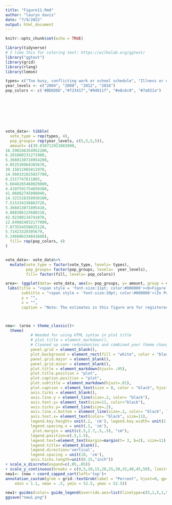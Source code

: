 ```yaml
---
title: "Figure11.Rmd"
author: "lauryn davis"
date: "7/9/2022"
output: html_document
---
```


```r
knitr::opts_chunk$set(echo = TRUE)
```

```r
library(tidyverse)
# I like this for coloring text: https://wilkelab.org/ggtext/
library("ggtext")
library(grid)
library(rlang)
library(lemon)
```
```r
types= c("Too busy, conflicting work or school schedule", "Illness or disability (own or familys)", "Not interested, felt vote wouldn't make a difference", "Out of town or away from home", "Didn't like candidates or campaign issues")
year_levels <- c("2004", "2008", "2012", "2016")
pop_colors <- c('#BD6D6D',"#723417","#94011f", "#e8c6c0", "#7a021a")








vote_data<- tibble(
  vote_type = rep(types, 4),
  pop_groups= rep(year_levels, c(5,5,5,5)),
  amount= c(39.038712921065900,
16.590246354952200,
6.201860231271980,
5.3660130718954200,
4.052538964303670,
39.15811965811970,
14.560331825037700,
8.2317747611865,
5.6048265460029800,
4.4107591754650300,
41.06862745098040,
14.321518350930100,
7.515334338863720,
5.366013071895410,
4.888386123680210,
42.02388134741070,
12.649824032177000,
7.873554550025120,
5.72423328305679,
5.246606334841600), 
  fill= rep(pop_colors, 4)
)


vote_data<- vote_data%>%
  mutate(vote_type = factor(vote_type, levels= types),
         pop_groups= factor(pop_groups, levels=  year_levels),
         fill= factor(fill, levels= pop_colors))

area<- (ggplot(data= vote_data, aes(x= pop_groups, y= amount, group = vote_type, linetype=vote_type, color=vote_type))+ geom_line(size =1.1)+ geom_point(aes(color= vote_type), size=2.3)+ scale_color_manual(values=pop_colors, guide_legend(label.vjust=5))+ scale_linetype_manual(breaks = types, values=c(5,1,5,1,5), labels= types)+
 labs(title = "<span style = 'font-size:11pt; color:#000000'><b>Figure 11.</span></p><p><span style = 'font-size:12pt; color:#a21e3c'><b>Reasons for Not Registering: Presidential Elections, 2004-2016</span></p>",
       subtitle = "<span style = 'font-size:10pt; color:#000000'>(In Percent)</span>",
       y = "",
       x = "",
       caption = "Note: The estimates in this figure are for registered nonvoters.\nSource: U.S. Census Bureau, Current Population Survey, November 2000-2016."))



new<- (area + theme_classic()+
  theme(
           # Needed for using HTML syntax in plot title
           # plot.title = element_markdown(), 
           # Cleaned up some redundancies and combined your theme changes into one layer
           panel.grid = element_blank(),
           plot.background = element_rect(fill = "white", color = "black"),
           panel.grid.major = element_blank(),
           panel.grid.minor = element_blank(),
           plot.title = element_markdown(hjust= .05),
           plot.title.position = "plot",
           plot.caption.position = "plot",
           plot.subtitle = element_markdown(hjust=.01), 
           plot.caption = element_text(size = 8, color = "black", hjust = 0),
           axis.ticks = element_blank(),
           axis.line.y = element_line(size=.2, color= "black"),
           axis.text.y= element_text(size=11, color="black"),
           axis.ticks.y= element_line(size=.2),
           axis.line.x.bottom = element_line(size=.2, color= "black", linetype="solid"),
           axis.text.x= element_text(color= "black", size=11),
           legend.key.height= unit(.2, 'cm'), legend.key.width= unit(2.3, 'cm'),
           legend.spacing.x = unit(.1, 'cm'),
            plot.margin = unit(c(.5,2.7,.5,.5), "cm"),
           legend.position=c(.5,1.5),
           legend.text=element_text(margin=margin(t= 3, b=2), size=11),
           legend.title= element_blank(),
           legend.direction='vertical',
           legend.spacing = unit(10, 'cm'),
           axis.ticks.length=unit(0.15,"inch"))
+ scale_x_discrete(expand=c(.05,.05))
+ scale_y_continuous(breaks = c(0,5,10,15,20,25,30,35,40,45,50), limits= c(0,50), expand= expansion(mult=c(0,.65))))
new1<- (new + coord_capped_cart(left='top')+
annotation_custom(grob = grid::textGrob(label = "Percent", hjust=0, gp=gpar(col="black", cex=.78)),
    xmin = 1.1, xmax = .5, ymin = 52.5, ymax = 52.5))

new1+ guides(color= guide_legend(override.aes=list(linetype=c(5,1,5,1,5))))
ggsave("new1.png")

```